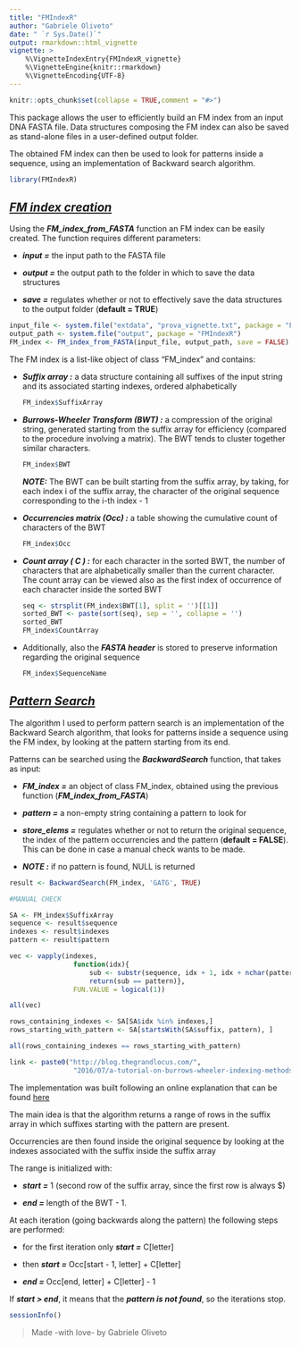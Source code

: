 ```yaml
---
title: "FMIndexR"
author: "Gabriele Oliveto"
date: " `r Sys.Date()`"
output: rmarkdown::html_vignette
vignette: >
    %\VignetteIndexEntry{FMIndexR_vignette}
    %\VignetteEngine{knitr::rmarkdown}
    %\VignetteEncoding{UTF-8}
---
```


```r
knitr::opts_chunk$set(collapse = TRUE,comment = "#>")
```

This package allows the user to efficiently build an FM index 
    from an input DNA FASTA file. Data structures composing the FM index 
    can also be saved as stand-alone files in a user-defined output folder.

The obtained FM index can then be used to look for patterns 
    inside a sequence, using an implementation of Backward search algorithm.

```r
library(FMIndexR)
```

## **_<u>FM index creation  </u>_**

Using the **_FM_index_from_FASTA_** function an FM index 
    can be easily created. The function requires different parameters:

-   **_input =_**  the input path to the FASTA file

-   **_output =_**  the output path to the folder 
    in which to save the data structures

-   **_save =_**  regulates whether or not to effectively save 
    the data structures to the output folder (**default = TRUE**)

```r
input_file <- system.file("extdata", "prova_vignette.txt", package = "FMIndexR")
output_path <- system.file("output", package = "FMIndexR")
FM_index <- FM_index_from_FASTA(input_file, output_path, save = FALSE)
```

The FM index is a list-like object of class "FM_index" and contains:

-   **_Suffix array :_**  a data structure containing all suffixes 
    of the input string and its associated starting indexes, 
    ordered alphabetically

    ```r
    FM_index$SuffixArray
    ```

-   **_Burrows-Wheeler Transform (BWT) :_** a compression of the original 
    string, generated starting from the suffix array for efficiency 
    (compared to the procedure involving a matrix). 
    The BWT tends to cluster together similar characters. 

    ```r
    FM_index$BWT
    ```
**_NOTE:_** The BWT can be built starting from the suffix array, 
    by taking, for each index i of the suffix array, 
    the character of the original sequence corresponding to the i-th index - 1
    
-   **_Occurrencies matrix (Occ) :_** 
    a table showing the cumulative count of characters of the BWT

    ```r
    FM_index$Occ
    ```

-   **_Count array ( C ) :_**  for each character in the sorted BWT, 
    the number of characters that are alphabetically smaller 
    than the current character. The count array can be viewed also 
    as the first index of occurrence of each character inside the sorted BWT

    ```r
    seq <- strsplit(FM_index$BWT[1], split = '')[[1]]
    sorted_BWT <- paste(sort(seq), sep = '', collapse = '')
    sorted_BWT
    FM_index$CountArray
    ```

-   Additionally, also the **_FASTA header_** is stored 
    to preserve information regarding the original sequence

    ```r
    FM_index$SequenceName
    ```

## **_<u>Pattern Search</u>_**

The algorithm I used to perform pattern search 
    is an implementation of the Backward Search algorithm, 
    that looks for patterns inside a sequence using the FM index, 
    by looking at the pattern starting from its end.

Patterns can be searched using the **_BackwardSearch_** function, 
    that takes as input:

-   **_FM_index =_**  an object of class FM_index, 
    obtained using the previous function (**_FM_index_from_FASTA_**)

-   **_pattern =_**  a non-empty string containing a pattern to look for

-   **_store_elems =_**  regulates whether or not to return 
    the original sequence, the index of the pattern occurrencies 
    and the pattern (**default = FALSE**). 
    This can be done in case a manual check wants to be made.

-   **_NOTE :_** if no pattern is found, NULL is returned

```r
result <- BackwardSearch(FM_index, 'GATG', TRUE)
```

```r
#MANUAL CHECK

SA <- FM_index$SuffixArray
sequence <- result$sequence
indexes <- result$indexes
pattern <- result$pattern

vec <- vapply(indexes, 
                function(idx){
                    sub <- substr(sequence, idx + 1, idx + nchar(pattern))
                    return(sub == pattern)}, 
                FUN.VALUE = logical(1))

all(vec)

rows_containing_indexes <- SA[SA$idx %in% indexes,]
rows_starting_with_pattern <- SA[startsWith(SA$suffix, pattern), ]

all(rows_containing_indexes == rows_starting_with_pattern)

```
```r
link <- paste0("http://blog.thegrandlocus.com/",
                "2016/07/a-tutorial-on-burrows-wheeler-indexing-methods")
```

The implementation was built following an online explanation 
    that can be found [here](`r link`)

The main idea is that the algorithm returns a 
    range of rows in the suffix array 
    in which suffixes starting with the pattern are present.
    
Occurrencies are then found inside the original sequence 
    by looking at the indexes associated 
    with the suffix inside the suffix array

The range is initialized with:

- **_start =_**  1 
    (second row of the suffix array, since the first row is always \$)
    
- **_end =_**  length of the BWT - 1.

At each iteration (going backwards along the pattern) 
    the following steps are performed:
    
-   for the first iteration only **_start =_** C[letter]

-   then **_start =_**  Occ[start - 1, letter] + C[letter]

-   **_end =_**  Occ[end, letter] + C[letter] - 1

If **_start \> end_**, it means that 
    the **_pattern is not found_**, so the iterations stop. 

```r
sessionInfo()
```

>Made -with love- by Gabriele Oliveto
